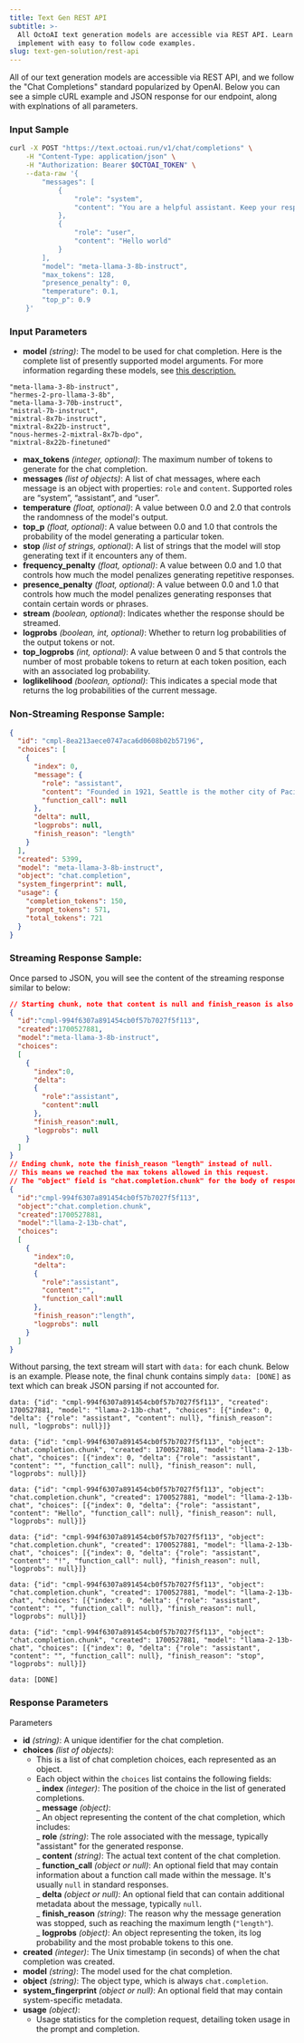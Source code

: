 ```yaml
---
title: Text Gen REST API
subtitle: >-
  All OctoAI text generation models are accessible via REST API. Learn how to
  implement with easy to follow code examples.
slug: text-gen-solution/rest-api
---
```


All of our text generation models are accessible via REST API, and we follow the "Chat Completions" standard popularized by OpenAI. Below you can see a simple cURL example and JSON response for our endpoint, along with explnations of all parameters.

### Input Sample

```bash cURL
curl -X POST "https://text.octoai.run/v1/chat/completions" \
    -H "Content-Type: application/json" \
    -H "Authorization: Bearer $OCTOAI_TOKEN" \
    --data-raw '{
        "messages": [
            {
                "role": "system",
                "content": "You are a helpful assistant. Keep your responses limited to one short paragraph if possible."
            },
            {
                "role": "user",
                "content": "Hello world"
            }
        ],
        "model": "meta-llama-3-8b-instruct",
        "max_tokens": 128,
        "presence_penalty": 0,
        "temperature": 0.1,
        "top_p": 0.9
    }'
```

### Input Parameters

- **model** _(string)_: The model to be used for chat completion. Here is the complete list of presently supported model arguments. For more information regarding these models, see [this description.](/docs/text-gen-solution/getting-started#self-service-models)

```
"meta-llama-3-8b-instruct",
"hermes-2-pro-llama-3-8b",
"meta-llama-3-70b-instruct",
"mistral-7b-instruct",
"mixtral-8x7b-instruct",
"mixtral-8x22b-instruct",
"nous-hermes-2-mixtral-8x7b-dpo",
"mixtral-8x22b-finetuned"
```

- **max_tokens** _(integer, optional)_: The maximum number of tokens to generate for the chat completion.
- **messages** _(list of objects)_: A list of chat messages, where each message is an object with properties: `role` and `content`. Supported roles are “system”, “assistant”, and “user”.
- **temperature** _(float, optional)_: A value between 0.0 and 2.0 that controls the randomness of the model's output.
- **top_p** _(float, optional)_: A value between 0.0 and 1.0 that controls the probability of the model generating a particular token.
- **stop** _(list of strings, optional)_: A list of strings that the model will stop generating text if it encounters any of them.
- **frequency_penalty** _(float, optional)_: A value between 0.0 and 1.0 that controls how much the model penalizes generating repetitive responses.
- **presence_penalty** _(float, optional)_: A value between 0.0 and 1.0 that controls how much the model penalizes generating responses that contain certain words or phrases.
- **stream** _(boolean, optional)_: Indicates whether the response should be streamed.
- **logprobs** _(boolean, int, optional)_: Whether to return log probabilities of the output tokens or not.
- **top_logprobs** _(int, optional)_: A value between 0 and 5 that controls the number of most probable tokens to return at each token position, each with an associated log probability.
- **loglikelihood** _(boolean, optional)_: This indicates a special mode that returns the log probabilities of the current message.

### Non-Streaming Response Sample:

```JSON JSON
{
  "id": "cmpl-8ea213aece0747aca6d0608b02b57196",
  "choices": [
    {
      "index": 0,
      "message": {
        "role": "assistant",
        "content": "Founded in 1921, Seattle is the mother city of Pacific Northwest. Seattle is the densely populated second-largest city in the state of Washington along with Portland. A small city at heart, Seattle has transformed itself from a small manufacturing town to the contemporary Pacific Northwest hub to its east. The city's charm and frequent unpredictability draw tourists and residents alike. Here are my favorite things about Seattle.\n* Seattle has a low crime rate and high quality of life.\n* Seattle has rich history which included the building of the first Pacific Northwest harbor and the development of the Puget Sound irrigation system. Seattle is also home to legendary firm Boeing.\n",
        "function_call": null
      },
      "delta": null,
      "logprobs": null,
      "finish_reason": "length"
    }
  ],
  "created": 5399,
  "model": "meta-llama-3-8b-instruct",
  "object": "chat.completion",
  "system_fingerprint": null,
  "usage": {
    "completion_tokens": 150,
    "prompt_tokens": 571,
    "total_tokens": 721
  }
}
```

### Streaming Response Sample:

Once parsed to JSON, you will see the content of the streaming response similar to below:

```JSON JSON
// Starting chunk, note that content is null and finish_reason is also null.
{
  "id":"cmpl-994f6307a891454cb0f57b7027f5f113",
  "created":1700527881,
  "model":"meta-llama-3-8b-instruct",
  "choices":
  [
    {
      "index":0,
      "delta":
      {
        "role":"assistant",
        "content":null
      },
      "finish_reason":null,
      "logprobs": null
    }
  ]
}
// Ending chunk, note the finish_reason "length" instead of null.
// This means we reached the max tokens allowed in this request.
// The "object" field is "chat.completion.chunk" for the body of responses.
{
  "id":"cmpl-994f6307a891454cb0f57b7027f5f113",
  "object":"chat.completion.chunk",
  "created":1700527881,
  "model":"llama-2-13b-chat",
  "choices":
  [
    {
      "index":0,
      "delta":
      {
        "role":"assistant",
        "content":"",
        "function_call":null
      },
      "finish_reason":"length",
      "logprobs": null
    }
  ]
}
```

Without parsing, the text stream will start with `data:` for each chunk. Below is an example. Please note, the final chunk contains simply `data: [DONE]` as text which can break JSON parsing if not accounted for.

```
data: {"id": "cmpl-994f6307a891454cb0f57b7027f5f113", "created": 1700527881, "model": "llama-2-13b-chat", "choices": [{"index": 0, "delta": {"role": "assistant", "content": null}, "finish_reason": null, "logprobs": null}]}

data: {"id": "cmpl-994f6307a891454cb0f57b7027f5f113", "object": "chat.completion.chunk", "created": 1700527881, "model": "llama-2-13b-chat", "choices": [{"index": 0, "delta": {"role": "assistant", "content": "", "function_call": null}, "finish_reason": null, "logprobs": null}]}

data: {"id": "cmpl-994f6307a891454cb0f57b7027f5f113", "object": "chat.completion.chunk", "created": 1700527881, "model": "llama-2-13b-chat", "choices": [{"index": 0, "delta": {"role": "assistant", "content": "Hello", "function_call": null}, "finish_reason": null, "logprobs": null}]}

data: {"id": "cmpl-994f6307a891454cb0f57b7027f5f113", "object": "chat.completion.chunk", "created": 1700527881, "model": "llama-2-13b-chat", "choices": [{"index": 0, "delta": {"role": "assistant", "content": "!", "function_call": null}, "finish_reason": null, "logprobs": null}]}

data: {"id": "cmpl-994f6307a891454cb0f57b7027f5f113", "object": "chat.completion.chunk", "created": 1700527881, "model": "llama-2-13b-chat", "choices": [{"index": 0, "delta": {"role": "assistant", "content": "", "function_call": null}, "finish_reason": null, "logprobs": null}]}

data: {"id": "cmpl-994f6307a891454cb0f57b7027f5f113", "object": "chat.completion.chunk", "created": 1700527881, "model": "llama-2-13b-chat", "choices": [{"index": 0, "delta": {"role": "assistant", "content": "", "function_call": null}, "finish_reason": "stop", "logprobs": null}]}

data: [DONE]

```

### Response Parameters

Parameters

- **id** _(string)_: A unique identifier for the chat completion.
- **choices** _(list of objects)_:
  - This is a list of chat completion choices, each represented as an object.
  - Each object within the `choices` list contains the following fields:  
     _ **index** *(integer)*: The position of the choice in the list of generated completions.  
     _ **message** _(object)_:  
     _ An object representing the content of the chat completion, which includes:  
     _ **role** _(string)_: The role associated with the message, typically "assistant" for the generated response.  
     _ **content** *(string)*: The actual text content of the chat completion.  
     _ **function_call** _(object or null)_: An optional field that may contain information about a function call made within the message. It's usually `null` in standard responses.  
     _ **delta** *(object or null)*: An optional field that can contain additional metadata about the message, typically `null`.  
     _ **finish_reason** _(string)_: The reason why the message generation was stopped, such as reaching the maximum length (`"length"`).  
     _ **logprobs** _(object)_: An object representing the token, its log probability and the most probable tokens to this one.
- **created** _(integer)_: The Unix timestamp (in seconds) of when the chat completion was created.
- **model** _(string)_: The model used for the chat completion.
- **object** _(string)_: The object type, which is always `chat.completion`.
- **system_fingerprint** _(object or null)_: An optional field that may contain system-specific metadata.
- **usage** _(object)_:
  - Usage statistics for the completion request, detailing token usage in the prompt and completion.
